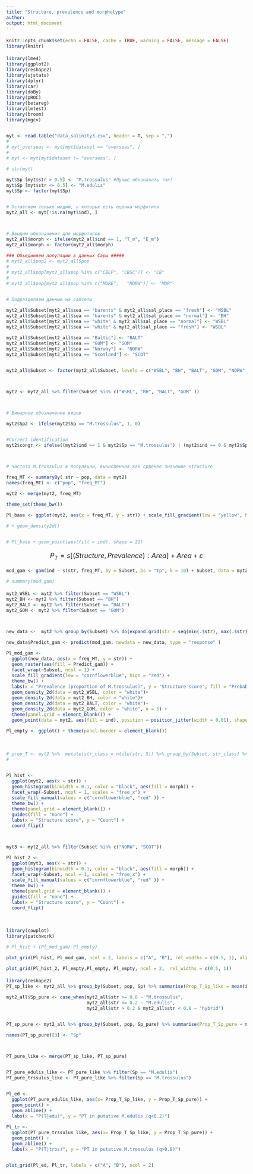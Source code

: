 ```yaml
---
title: "Structure, prevalence and morphotype"
author: 
output: html_document
---
```


```r
knitr::opts_chunk$set(echo = FALSE, cache = TRUE, warning = FALSE, message = FALSE)
library(knitr)

```

<style type="text/css">

body{ /* Normal  */
      font-size: 18px;
  }
td {  /* Table  */
  font-size: 20px;
}
h1.title {
  font-size: 38px;
  color: DarkRed;
}
h1 { /* Header 1 */
  font-size: 28px;
  color: DarkBlue;
}
h2 { /* Header 2 */
    font-size: 22px;
  color: DarkBlue;
}
h3 { /* Header 3 */
  font-size: 18px;
  font-family: "Times New Roman", Times, serif;
  color: DarkBlue;
}
code.r{ /* Code block */
    font-size: 12px;
}
pre { /* Code block - determines code spacing between lines */
    font-size: 14px;
}
</style>



```r
library(lme4)
library(ggplot2)
library(reshape2)
library(sjstats)
library(dplyr)
library(car)
library(doBy)
library(pROC)
library(betareg)
library(lmtest)
library(broom)
library(mgcv)


myt <- read.table("data_salinity3.csv", header = T, sep = ",")
# 
# myt_overseas <- myt[myt$dataset == "overseas", ]
# 
# myt <- myt[myt$dataset != "overseas", ]

# str(myt)

myt$Sp [myt$str > 0.5] <- "M.trossulus" #Лучше обозначать так!
myt$Sp [myt$str <= 0.5] <- "M.edulis"
myt$Sp <- factor(myt$Sp)


# Оставляем только мидий, у которых есть оценка морфотипа
myt2_all <- myt[!is.na(myt$ind), ]



# Вводим обозначения для морфотипов
myt2_all$morph <- ifelse(myt2_all$ind == 1, "T_m", "E_m")
myt2_all$morph <- factor(myt2_all$morph)

### Объединяем популяции в данных Сары #####
# myt2_all$pop2 <- myt2_all$pop
# 
# myt2_all$pop[myt2_all$pop %in% c("CBCP", "CBSC")] <- "CB"
# 
# myt2_all$pop[myt2_all$pop %in% c("MDRE",   "MDRW")] <- "MDR"


# Подразделяем данные на сабсеты

myt2_all$Subset[myt2_all$sea == "barents" & myt2_all$sal_place == "fresh"] <- "WSBL" 
myt2_all$Subset[myt2_all$sea == "barents" & myt2_all$sal_place == "normal"] <- "BH" 
myt2_all$Subset[myt2_all$sea == "white" & myt2_all$sal_place == "normal"] <- "WSBL" 
myt2_all$Subset[myt2_all$sea == "white" & myt2_all$sal_place == "fresh"] <- "WSBL" 

myt2_all$Subset[myt2_all$sea == "Baltic"] <- "BALT" 
myt2_all$Subset[myt2_all$sea == "GOM"] <- "GOM" 
myt2_all$Subset[myt2_all$sea == "Norway"] <- "NORW" 
myt2_all$Subset[myt2_all$sea == "Scotland"] <- "SCOT" 


myt2_all$Subset <- factor(myt2_all$Subset, levels = c("WSBL", "BH", "BALT", "GOM", "NORW" , "SCOT"))



myt2 <- myt2_all %>% filter(Subset %in% c("WSBL", "BH", "BALT", "GOM" ))



# Бинарное обозначение видов

myt2$Sp2 <- ifelse(myt2$Sp == "M.trossulus", 1, 0)


#Correct identification
myt2$congr <- ifelse((myt2$ind == 1 & myt2$Sp == "M.trossulus") | (myt2$ind == 0 & myt2$Sp == "M.edulis"), 1, 0   )



# Частота M.trossulus в популяции, вычисленная как срденее значение structure

freq_MT <- summaryBy( str ~ pop, data = myt2)
names(freq_MT) <- c("pop", "freq_MT")

myt2 <- merge(myt2, freq_MT)

theme_set(theme_bw())

Pl_base <- ggplot(myt2, aes(x = freq_MT, y = str)) + scale_fill_gradient(low = "yellow", high = "red") + guides(fill = "none") + labs(x = "Prevalence (proportion of M.trossulus)", y = "Structure") + facet_wrap(~Subset) 

# + geom_density2d()


# Pl_base + geom_point(aes(fill = ind), shape = 21)

```

<!-- Для большей наглядности и избежания оверплоттинга точек добавим небольшой случайный разброс. -->

<!-- ```{r} -->
<!-- Pl_base + geom_point(aes(fill = ind), shape = 21, position = position_jitter(width = 0.01)) -->
<!-- ``` -->

<!-- ```{r} -->
<!-- Pl_base + geom_point(aes(fill = ind), shape = 21, position = position_jitter(width = 0.01))  -->
<!-- ``` -->


$$
P_T = s[(Structure, Prevalence): Area] + Area + \varepsilon
$$



```r
mod_gam <- gam(ind ~ s(str, freq_MT, by = Subset, bs = "tp", k = 10) + Subset, data = myt2, family = "binomial")

# summary(mod_gam)
```


```r

myt2_WSBL <- myt2 %>% filter(Subset == "WSBL")
myt2_BH <- myt2 %>% filter(Subset == "BH")
myt2_BALT <- myt2 %>% filter(Subset == "BALT")
myt2_GOM <- myt2 %>% filter(Subset == "GOM")



new_data <-  myt2 %>% group_by(Subset) %>% do(expand.grid(str = seq(min(.$str), max(.$str), length.out = 20), freq_MT = seq(min(.$freq_MT), max(.$freq_MT), length.out = 20))) 

new_data$Predict_gam <- predict(mod_gam, newdata = new_data, type = "response" )

Pl_mod_gam <-
  ggplot(new_data, aes(x = freq_MT, y = str)) + 
  geom_raster(aes(fill = Predict_gam)) + 
  facet_wrap(~Subset, ncol = 1) + 
  scale_fill_gradient(low = "cornflowerblue", high = "red") +
  theme_bw() + 
  labs(x = "Prevalence (proportion of M.trossulus)", y = "Structure score", fill = "Probability of\nТ-morphotype \npresence") +
  geom_density_2d(data = myt2_WSBL, color = "white")+
  geom_density_2d(data = myt2_BH, color = "white")+
  geom_density_2d(data = myt2_BALT, color = "white")+
  geom_density_2d(data = myt2_GOM, color = "white", n = 5) +
  theme(panel.grid = element_blank()) + 
  geom_point(data = myt2, aes(fill = ind), position = position_jitter(width = 0.01), shape = 21, size = 1) 

Pl_empty <- ggplot() + theme(panel.border = element_blank())

  
```

```r

# prop_T <- myt2 %>%  mutate(str_class = ntile(str, 5)) %>% group_by(Subset, str_class) %>% summarise(str_mean = mean(str), Prop_T = mean(ind))
# 


Pl_hist <- 
  ggplot(myt2, aes(x = str)) + 
  geom_histogram(binwidth = 0.1, color = "black", aes(fill = morph)) + 
  facet_wrap(~Subset, ncol = 1, scales = "free_x") + 
  scale_fill_manual(values = c("cornflowerblue", "red" )) + 
  theme_bw() +
  theme(panel.grid = element_blank()) + 
  guides(fill = "none") + 
  labs(x = "Structure score", y = "Count") + 
  coord_flip()



myt3 <- myt2_all %>% filter(Subset %in% c("NORW", "SCOT"))

Pl_hist_2 <- 
  ggplot(myt3, aes(x = str)) + 
  geom_histogram(binwidth = 0.1, color = "black", aes(fill = morph)) + 
  facet_wrap(~Subset, ncol = 1, scales = "free_x") + 
  scale_fill_manual(values = c("cornflowerblue", "red" )) + 
  theme_bw() +
  theme(panel.grid = element_blank()) + 
  guides(fill = "none") + 
  labs(x = "Structure score", y = "Count") + 
  coord_flip()




```



```r
library(cowplot)
library(patchwork)

# Pl_hist + (Pl_mod_gam/ Pl_empty)

plot_grid(Pl_hist, Pl_mod_gam, ncol = 2, labels = c("A", "B"), rel_widths = c(0.5, 1), align = "hv")

plot_grid(Pl_hist_2, Pl_empty,Pl_empty, Pl_empty, ncol = 2,  rel_widths = c(0.5, 1))


```

```r
library(reshape2)
PT_sp_like <- myt2_all %>% group_by(Subset, pop, Sp) %>% summarise(Prop_T_Sp_like = mean(ind == 1))

myt2_all$Sp_pure <- case_when(myt2_all$str >= 0.8 ~ "M.trossulus",
                              myt2_all$str <= 0.2 ~ "M.edulis",
                              myt2_all$str > 0.2 & myt2_all$str < 0.8 ~ "hybrid")


PT_sp_pure <- myt2_all %>% group_by(Subset, pop, Sp_pure) %>% summarise(Prop_T_Sp_pure = mean(ind == 1)) %>%  filter(Sp_pure != "hybrid")

names(PT_sp_pure)[3] <- "Sp"



PT_pure_like <- merge(PT_sp_like, PT_sp_pure)


PT_pure_edulis_like <- PT_pure_like %>% filter(Sp == "M.edulis")
PT_pure_trssulus_like <- PT_pure_like %>% filter(Sp == "M.trossulus")


Pl_ed <-
  ggplot(PT_pure_edulis_like, aes(x= Prop_T_Sp_like, y = Prop_T_Sp_pure)) + 
  geom_point() + 
  geom_abline() +
  labs(x = "P(T|edu)", y = "PT in putative M.edulis (q<0.2)")

Pl_tr <-
  ggplot(PT_pure_trssulus_like, aes(x= Prop_T_Sp_like, y = Prop_T_Sp_pure)) + 
  geom_point() + 
  geom_abline() +
  labs(x = "P(T|tros)", y = "PT in putative M.trossulus (q>0.8)")


plot_grid(Pl_ed, Pl_tr, labels = c("A", "B"), ncol = 2)
```

